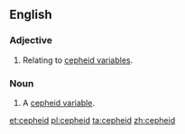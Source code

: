 ==English==

===Adjective===
{{en-adj|-}}

# {{lb|en|astronomy}} Relating to [[cepheid variable]]s.

===Noun===
{{en-noun}}
{{wikipedia}}

# {{lb|en|star}} A [[cepheid variable]].

[[et:cepheid]]
[[pl:cepheid]]
[[ta:cepheid]]
[[zh:cepheid]]
